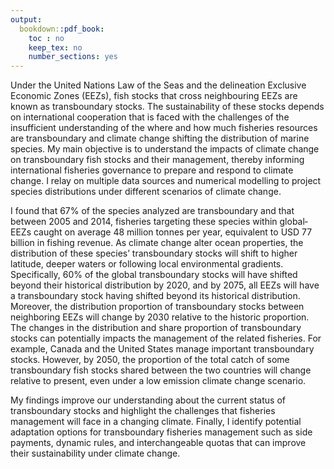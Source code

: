 ```yaml
---
output:
  bookdown::pdf_book:
    toc : no
    keep_tex: no
    number_sections: yes
---
```


Under the United Nations Law of the Seas and the delineation Exclusive Economic Zones (EEZs), fish stocks that cross neighbouring EEZs are known as transboundary stocks. The sustainability of these stocks depends on international cooperation that is faced with the challenges of the insufficient understanding of the where and how much fisheries resources are transboundary and climate change shifting the distribution of marine species. My main objective is to understand the impacts of climate change on transboundary fish stocks and their management, thereby informing international fisheries governance to prepare and respond to climate change. I relay on multiple data sources and numerical modelling to project species distributions under different scenarios of climate change. 

I found that 67% of the species analyzed are transboundary and that between 2005 and 2014, fisheries targeting these species within global‐EEZs caught on average 48 million tonnes per year, equivalent to USD 77 billion in fishing revenue. As climate change alter ocean properties, the distribution of these species’ transboundary stocks will shift to higher latitude, deeper waters or following local environmental gradients. Specifically, 60% of the global transboundary stocks will have shifted beyond their historical distribution by 2020, and by 2075, all EEZs will have a transboundary stock having shifted beyond its historical distribution. Moreover, the distribution proportion of transboundary stocks between neighboring EEZs will change by 2030 relative to the historic proportion. The changes in the distribution and share proportion of transboundary stocks can potentially impacts the management of the related fisheries. For example, Canada and the United States manage important transboundary stocks. However, by 2050, the proportion of the total catch of some transboundary fish stocks shared between the two countries will change relative to present, even under a low emission climate change scenario.

My findings improve our understanding about the current status of transboundary stocks and highlight the challenges that fisheries management will face in a changing climate. Finally, I identify potential adaptation options for transboundary fisheries management such as side payments, dynamic rules, and interchangeable quotas that can improve their sustainability under climate change.
